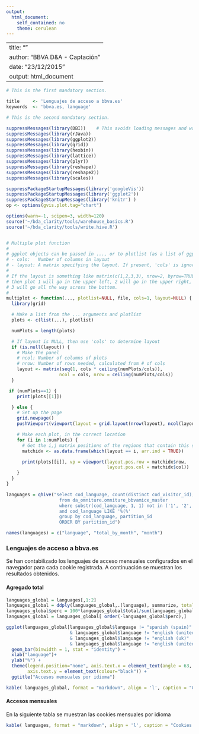 ```yaml
---
output:
  html_document:
    self_contained: no
    theme: cerulean
---
```


---
title: ""
author: "BBVA D&A - Captación"
date: "23/12/2015"
output: html_document
---

```r
# This is the first mandatory section.

title     <- 'Lenguajes de acceso a bbva.es'
keywords  <- 'bbva.es, language'  
```

```r
# This is the second mandatory section.

suppressMessages(library(DBI))    # This avoids loading messages and warnings showing up
suppressMessages(library(rJava))
suppressMessages(library(ggplot2))
suppressMessages(library(grid))
suppressMessages(library(hexbin))
suppressMessages(library(lattice))
suppressMessages(library(plyr))
suppressMessages(library(reshape))
suppressMessages(library(reshape2))
suppressMessages(library(scales))

suppressPackageStartupMessages(library('googleVis'))
suppressPackageStartupMessages(library('ggplot2'))
suppressPackageStartupMessages(library('knitr') )
op <- options(gvis.plot.tag="chart")

options(warn=-1, scipen=3, width=120)
source('~/bda_clarity/tools/warehouse_basics.R')
source('~/bda_clarity/tools/write.hive.R')


# Multiple plot function
#
# ggplot objects can be passed in ..., or to plotlist (as a list of ggplot objects)
# - cols:   Number of columns in layout
# - layout: A matrix specifying the layout. If present, 'cols' is ignored.
#
# If the layout is something like matrix(c(1,2,3,3), nrow=2, byrow=TRUE),
# then plot 1 will go in the upper left, 2 will go in the upper right, and
# 3 will go all the way across the bottom.
#
multiplot <- function(..., plotlist=NULL, file, cols=1, layout=NULL) {
  library(grid)

  # Make a list from the ... arguments and plotlist
  plots <- c(list(...), plotlist)

  numPlots = length(plots)

  # If layout is NULL, then use 'cols' to determine layout
  if (is.null(layout)) {
    # Make the panel
    # ncol: Number of columns of plots
    # nrow: Number of rows needed, calculated from # of cols
    layout <- matrix(seq(1, cols * ceiling(numPlots/cols)),
                    ncol = cols, nrow = ceiling(numPlots/cols))
  }

 if (numPlots==1) {
    print(plots[[1]])

  } else {
    # Set up the page
    grid.newpage()
    pushViewport(viewport(layout = grid.layout(nrow(layout), ncol(layout))))

    # Make each plot, in the correct location
    for (i in 1:numPlots) {
      # Get the i,j matrix positions of the regions that contain this subplot
      matchidx <- as.data.frame(which(layout == i, arr.ind = TRUE))

      print(plots[[i]], vp = viewport(layout.pos.row = matchidx$row,
                                      layout.pos.col = matchidx$col))
    }
  }
}

```


```r


languages = qhive("select cod_language, count(distinct cod_visitor_id), partition_id
                    from da_omniture.omniture_bbvamice_master
                    where substr(cod_language, 1, 1) not in ('1', '2', '3', '4', '5', '6','7','8','9','0')
                    and cod_language LIKE '%(%'
                    group by cod_language, partition_id
                    ORDER BY partition_id")

names(languages) = c("language", "total_by_month", "month")

```


### Lenguajes de acceso a bbva.es

Se han contabilizado los lenguajes de acceso mensuales configurados en el navegador para cada cookie registrada. A continuación se muestran los resultados obtenidos.

#### Agregado total

```r

languages_global = languages[,1:2]
languages_global = ddply(languages_global,.(language), summarize, total = sum(total_by_month))
languages_global$perc = 100*languages_global$total/sum(languages_global$total)
languages_global = languages_global[ order(-languages_global$perc),]

ggplot(languages_global[languages_global$language != "spanish (spain)" 
                        & languages_global$language != "english (united kingdom)"
                        & languages_global$language != "english (uk)"
                        & languages_global$language != "english (united states)",], aes(x = language, y = perc))+ 
  geom_bar(binwidth = 1, stat = "identity") +
  xlab("language")+
  ylab("%") + 
  theme(legend.position="none", axis.text.x = element_text(angle = 63, hjust = 1, colour="black", size = 10), 
        axis.text.y = element_text(colour="black")) +
  ggtitle("Accesos mensuales por idioma")

kable( languages_global, format = "markdown", align = 'l', caption = "Cookies por idioma")


```

#### Accesos mensuales

En la siguiente tabla se muestran las cookies mensuales por idioma

```r

kable( languages, format = "markdown", align = 'l', caption = "Cookies mensuales por idioma")


```

